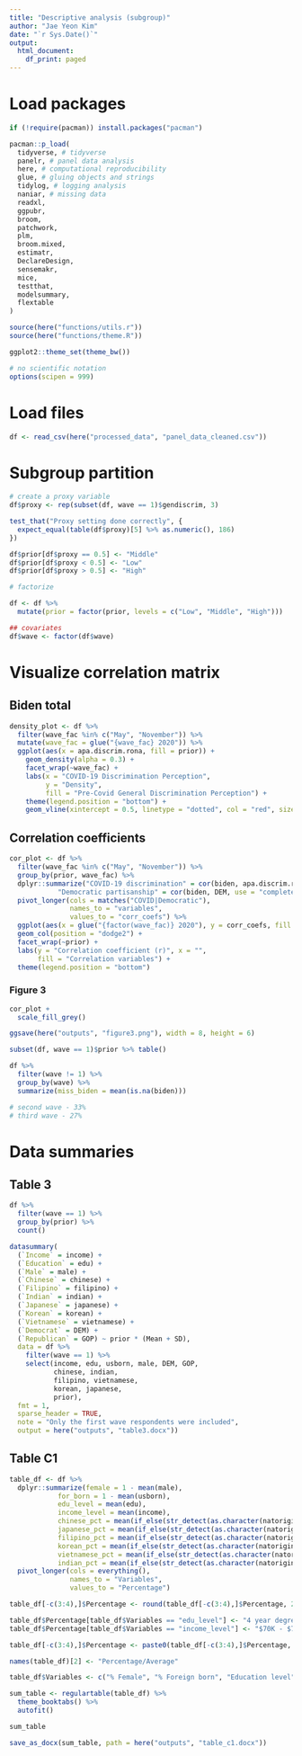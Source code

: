 ```yaml
---
title: "Descriptive analysis (subgroup)"
author: "Jae Yeon Kim"
date: "`r Sys.Date()`"
output:
  html_document:
    df_print: paged
---
```


# Load packages 

```r
if (!require(pacman)) install.packages("pacman")

pacman::p_load(
  tidyverse, # tidyverse
  panelr, # panel data analysis
  here, # computational reproducibility
  glue, # gluing objects and strings
  tidylog, # logging analysis
  naniar, # missing data
  readxl,
  ggpubr,
  broom,
  patchwork,
  plm,
  broom.mixed,
  estimatr,
  DeclareDesign,
  sensemakr,
  mice,
  testthat,
  modelsummary,
  flextable
)

source(here("functions/utils.r"))
source(here("functions/theme.R"))

ggplot2::theme_set(theme_bw())

# no scientific notation
options(scipen = 999)
```

# Load files 

```r
df <- read_csv(here("processed_data", "panel_data_cleaned.csv"))
```

# Subgroup partition 

```r
# create a proxy variable
df$proxy <- rep(subset(df, wave == 1)$gendiscrim, 3)

test_that("Proxy setting done correctly", {
  expect_equal(table(df$proxy)[5] %>% as.numeric(), 186)
})

df$prior[df$proxy == 0.5] <- "Middle"
df$prior[df$proxy < 0.5] <- "Low"
df$prior[df$proxy > 0.5] <- "High"

# factorize

df <- df %>% 
  mutate(prior = factor(prior, levels = c("Low", "Middle", "High")))

## covariates
df$wave <- factor(df$wave)
```

# Visualize correlation matrix

## Biden total 

```r
density_plot <- df %>%
  filter(wave_fac %in% c("May", "November")) %>%
  mutate(wave_fac = glue("{wave_fac} 2020")) %>%
  ggplot(aes(x = apa.discrim.rona, fill = prior)) +
    geom_density(alpha = 0.3) +
    facet_wrap(~wave_fac) +
    labs(x = "COVID-19 Discrimination Perception",
         y = "Density", 
         fill = "Pre-Covid General Discrimination Perception") +
    theme(legend.position = "bottom") +
    geom_vline(xintercept = 0.5, linetype = "dotted", col = "red", size = 1)
```

## Correlation coefficients 

```r
cor_plot <- df %>% 
  filter(wave_fac %in% c("May", "November")) %>%
  group_by(prior, wave_fac) %>%
  dplyr::summarize("COVID-19 discrimination" = cor(biden, apa.discrim.rona, use = "complete.obs"),
            "Democratic partisanship" = cor(biden, DEM, use = "complete.obs")) %>%
  pivot_longer(cols = matches("COVID|Democratic"),
               names_to = "variables",
               values_to = "corr_coefs") %>%
  ggplot(aes(x = glue("{factor(wave_fac)} 2020"), y = corr_coefs, fill = variables)) +
  geom_col(position = "dodge2") +
  facet_wrap(~prior) +
  labs(y = "Correlation coefficient (r)", x = "",
       fill = "Correlation variables") +
  theme(legend.position = "bottom")
```

### Figure 3

```r
cor_plot +
  scale_fill_grey()

ggsave(here("outputs", "figure3.png"), width = 8, height = 6)
```

```r
subset(df, wave == 1)$prior %>% table()

df %>% 
  filter(wave != 1) %>%
  group_by(wave) %>%
  summarize(miss_biden = mean(is.na(biden)))

# second wave - 33%
# third wave - 27%
```

# Data summaries 

## Table 3

```r
df %>%
  filter(wave == 1) %>%
  group_by(prior) %>%
  count()
```

```r
datasummary(
  (`Income` = income) + 
  (`Education` = edu) + 
  (`Male` = male) + 
  (`Chinese` = chinese) + 
  (`Filipino` = filipino) + 
  (`Indian` = indian) + 
  (`Japanese` = japanese) + 
  (`Korean` = korean) + 
  (`Vietnamese` = vietnamese) + 
  (`Democrat` = DEM) + 
  (`Republican` = GOP) ~ prior * (Mean + SD),
  data = df %>%
    filter(wave == 1) %>%
    select(income, edu, usborn, male, DEM, GOP, 
           chinese, indian, 
           filipino, vietnamese,
           korean, japanese,  
           prior),
  fmt = 1, 
  sparse_header = TRUE,
  note = "Only the first wave respondents were included",
  output = here("outputs", "table3.docx"))
```

## Table C1

```r
table_df <- df %>%
  dplyr::summarize(female = 1 - mean(male),
            for_born = 1 - mean(usborn),
            edu_level = mean(edu),
            income_level = mean(income),
            chinese_pct = mean(if_else(str_detect(as.character(natorigin), "1"), 1, 0), na.rm = T),
            japanese_pct = mean(if_else(str_detect(as.character(natorigin), "6"), 1, 0), na.rm = T),
            filipino_pct = mean(if_else(str_detect(as.character(natorigin), "4"), 1, 0), na.rm = T),
            korean_pct = mean(if_else(str_detect(as.character(natorigin), "3"), 1, 0), na.rm = T),
            vietnamese_pct = mean(if_else(str_detect(as.character(natorigin), "5"), 1, 0), na.rm = T),
            indian_pct = mean(if_else(str_detect(as.character(natorigin), "2"), 1, 0), na.rm = T)) %>% 
  pivot_longer(cols = everything(), 
               names_to = "Variables",
               values_to = "Percentage") 

table_df[-c(3:4),]$Percentage <- round(table_df[-c(3:4),]$Percentage, 2)*100

table_df$Percentage[table_df$Variables == "edu_level"] <- "4 year degree"
table_df$Percentage[table_df$Variables == "income_level"] <- "$70K - $79,999"

table_df[-c(3:4),]$Percentage <- paste0(table_df[-c(3:4),]$Percentage, "%")

names(table_df)[2] <- "Percentage/Average"

table_df$Variables <- c("% Female", "% Foreign born", "Education level", "Income level", "% Chinese", "% Japanese", "% Fipipino", "% Korean", "% Vietnamese", "% Indian")

sum_table <- regulartable(table_df) %>%
  theme_booktabs() %>%
  autofit()

sum_table
```

```r
save_as_docx(sum_table, path = here("outputs", "table_c1.docx"))
```